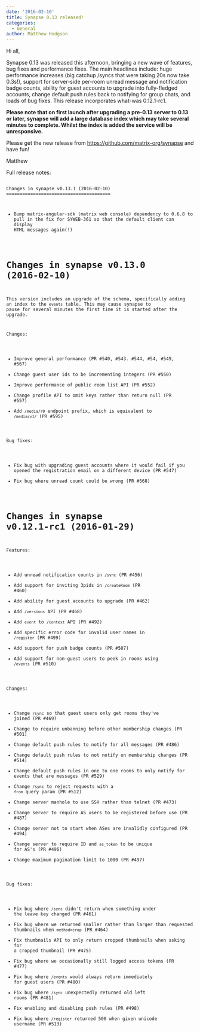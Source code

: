 ```yaml
---
date: '2016-02-10'
title: Synapse 0.13 released!
categories:
  - General
author: Matthew Hodgson
---
```


Hi all,

Synapse 0.13 was released this afternoon, bringing a new wave of features, bug fixes and performance fixes.  The main headlines include: huge performance increases (big catchup /syncs that were taking 20s now take 0.3s!), support for server-side per-room unread message and notification badge counts, ability for guest accounts to upgrade into fully-fledged accounts, change default push rules back to notifying for group chats, and loads of bug fixes.  This release incorporates what-was 0.12.1-rc1.

<b>Please note that on first launch after upgrading a pre-0.13 server to 0.13 or later, synapse will add a large database index which may take several minutes to complete.  Whilst the index is added the service will be unresponsive.</b>

Please get the new release from <a href="https://github.com/matrix-org/synapse">https://github.com/matrix-org/synapse</a> and have fun!

Matthew

Full release notes:

<code>
Changes in synapse v0.13.1 (2016-02-10)
=======================================

* Bump matrix-angular-sdk (matrix web console) dependency to 0.6.8 to
  pull in the fix for SYWEB-361 so that the default client can display
  HTML messages again(!)

Changes in synapse v0.13.0 (2016-02-10)
=======================================

This version includes an upgrade of the schema, specifically adding an index to
the ``events`` table. This may cause synapse to pause for several minutes the
first time it is started after the upgrade.

Changes:

* Improve general performance (PR #540, #543. #544, #54, #549, #567)
* Change guest user ids to be incrementing integers (PR #550)
* Improve performance of public room list API (PR #552)
* Change profile API to omit keys rather than return null (PR #557)
* Add ``/media/r0`` endpoint prefix, which is equivalent to ``/media/v1/``
  (PR #595)

Bug fixes:

* Fix bug with upgrading guest accounts where it would fail if you opened the
  registration email on a different device (PR #547)
* Fix bug where unread count could be wrong (PR #568)



Changes in synapse v0.12.1-rc1 (2016-01-29)
===========================================

Features:

* Add unread notification counts in ``/sync`` (PR #456)
* Add support for inviting 3pids in ``/createRoom`` (PR #460)
* Add ability for guest accounts to upgrade (PR #462)
* Add ``/versions`` API (PR #468)
* Add ``event`` to ``/context`` API (PR #492)
* Add specific error code for invalid user names in ``/register`` (PR #499)
* Add support for push badge counts (PR #507)
* Add support for non-guest users to peek in rooms using ``/events`` (PR #510)

Changes:

* Change ``/sync`` so that guest users only get rooms they've joined (PR #469)
* Change to require unbanning before other membership changes (PR #501)
* Change default push rules to notify for all messages (PR #486)
* Change default push rules to not notify on membership changes (PR #514)
* Change default push rules in one to one rooms to only notify for events that
  are messages (PR #529)
* Change ``/sync`` to reject requests with a ``from`` query param (PR #512)
* Change server manhole to use SSH rather than telnet (PR #473)
* Change server to require AS users to be registered before use (PR #487)
* Change server not to start when ASes are invalidly configured (PR #494)
* Change server to require ID and ``as_token`` to be unique for AS's (PR #496)
* Change maximum pagination limit to 1000 (PR #497)

Bug fixes:

* Fix bug where ``/sync`` didn't return when something under the leave key
  changed (PR #461)
* Fix bug where we returned smaller rather than larger than requested
  thumbnails when ``method=crop`` (PR #464)
* Fix thumbnails API to only return cropped thumbnails when asking for a
  cropped thumbnail (PR #475)
* Fix bug where we occasionally still logged access tokens (PR #477)
* Fix bug where ``/events`` would always return immediately for guest users
  (PR #480)
* Fix bug where ``/sync`` unexpectedly returned old left rooms (PR #481)
* Fix enabling and disabling push rules (PR #498)
* Fix bug where ``/register`` returned 500 when given unicode username
  (PR #513)
  
</code>